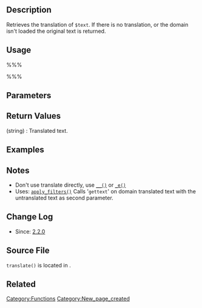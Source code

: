 {{Languages|
{{en|Function Reference/translate}}
{{ja|関数リファレンス/translate}}
}}

== Description ==

Retrieves the translation of <tt>$text</tt>. If there is no translation, or the domain isn't loaded the original text is returned. 

== Usage ==

%%%<?php translate( $text, $domain ) ?>%%%

== Parameters ==

{{Parameter|$text|string|Text to translate.}}
{{Parameter|$domain|string|Domain to retrieve the translated text.|optional|'default'}}

== Return Values ==

; (string) : Translated text.

== Examples ==
<!-- Need creative examples. Feel free to link to external examples. -->

== Notes ==

* Don't use translate directly, use [[Function_Reference/_2|<tt>__()</tt>]] or  [[Function_Reference/_e|<tt>_e()</tt>]]
* Uses: [[Function_Reference/apply_filters|<tt>apply_filters()</tt>]] Calls '<tt>gettext</tt>' on domain translated text with the untranslated text as second parameter.

== Change Log ==

* Since: [[Version 2.2|2.2.0]]

== Source File ==

<tt>translate()</tt> is located in {{Trac|wp-includes/l10n.php}}.

== Related ==

{{L10n}}

{{Tag Footer}}

[[Category:Functions]]
[[Category:New_page_created]]